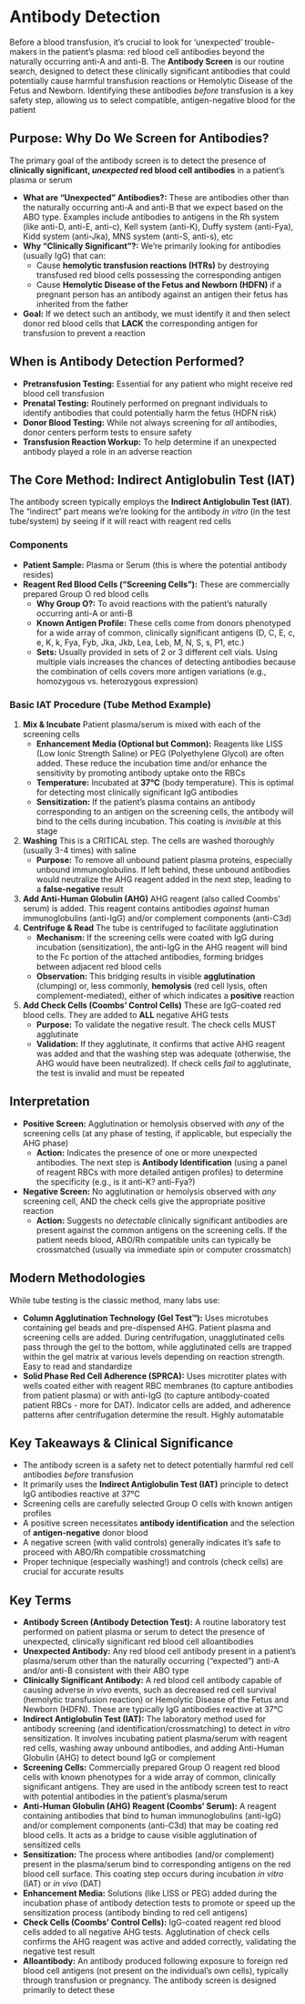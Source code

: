 # Antibody Detection {-}

Before a blood transfusion, it's crucial to look for 'unexpected' trouble-makers in the patient's plasma: red blood cell antibodies beyond the naturally occurring anti-A and anti-B. The **Antibody Screen** is our routine search, designed to detect these clinically significant antibodies that could potentially cause harmful transfusion reactions or Hemolytic Disease of the Fetus and Newborn. Identifying these antibodies *before* transfusion is a key safety step, allowing us to select compatible, antigen-negative blood for the patient

## **Purpose: Why Do We Screen for Antibodies?** {-}

The primary goal of the antibody screen is to detect the presence of **clinically significant, *unexpected* red blood cell antibodies** in a patient's plasma or serum

*   **What are "Unexpected" Antibodies?:** These are antibodies other than the naturally occurring anti-A and anti-B that we expect based on the ABO type. Examples include antibodies to antigens in the Rh system (like anti-D, anti-E, anti-c), Kell system (anti-K), Duffy system (anti-Fya), Kidd system (anti-Jka), MNS system (anti-S, anti-s), etc
*   **Why "Clinically Significant"?:** We're primarily looking for antibodies (usually IgG) that can:
    *   Cause **hemolytic transfusion reactions (HTRs)** by destroying transfused red blood cells possessing the corresponding antigen
    *   Cause **Hemolytic Disease of the Fetus and Newborn (HDFN)** if a pregnant person has an antibody against an antigen their fetus has inherited from the father
*   **Goal:** If we detect such an antibody, we must identify it and then select donor red blood cells that **LACK** the corresponding antigen for transfusion to prevent a reaction

## **When is Antibody Detection Performed?** {-}

*   **Pretransfusion Testing:** Essential for any patient who might receive red blood cell transfusion
*   **Prenatal Testing:** Routinely performed on pregnant individuals to identify antibodies that could potentially harm the fetus (HDFN risk)
*   **Donor Blood Testing:** While not always screening for *all* antibodies, donor centers perform tests to ensure safety
*   **Transfusion Reaction Workup:** To help determine if an unexpected antibody played a role in an adverse reaction

## **The Core Method: Indirect Antiglobulin Test (IAT)** {-}

The antibody screen typically employs the **Indirect Antiglobulin Test (IAT)**. The "indirect" part means we're looking for the antibody *in vitro* (in the test tube/system) by seeing if it will react with reagent red cells

###    **Components** {-}

*  **Patient Sample:** Plasma or Serum (this is where the potential antibody resides)
*  **Reagent Red Blood Cells ("Screening Cells"):** These are commercially prepared Group O red blood cells
    *   **Why Group O?:** To avoid reactions with the patient's naturally occurring anti-A or anti-B
    *   **Known Antigen Profile:** These cells come from donors phenotyped for a wide array of common, clinically significant antigens (D, C, E, c, e, K, k, Fya, Fyb, Jka, Jkb, Lea, Leb, M, N, S, s, P1, etc.)
    *   **Sets:** Usually provided in sets of 2 or 3 different cell vials. Using multiple vials increases the chances of detecting antibodies because the combination of cells covers more antigen variations (e.g., homozygous vs. heterozygous expression)

###   **Basic IAT Procedure (Tube Method Example)** {-}

1.  **Mix & Incubate** Patient plasma/serum is mixed with each of the screening cells
    *   **Enhancement Media (Optional but Common):** Reagents like LISS (Low Ionic Strength Saline) or PEG (Polyethylene Glycol) are often added. These reduce the incubation time and/or enhance the sensitivity by promoting antibody uptake onto the RBCs
    *   **Temperature:** Incubated at **37°C** (body temperature). This is optimal for detecting most clinically significant IgG antibodies
    *   **Sensitization:** If the patient's plasma contains an antibody corresponding to an antigen on the screening cells, the antibody will bind to the cells during incubation. This coating is *invisible* at this stage
2.  **Washing** This is a CRITICAL step. The cells are washed thoroughly (usually 3-4 times) with saline
    *   **Purpose:** To remove all unbound patient plasma proteins, especially unbound immunoglobulins. If left behind, these unbound antibodies would neutralize the AHG reagent added in the next step, leading to a **false-negative** result
3.  **Add Anti-Human Globulin (AHG)** AHG reagent (also called Coombs' serum) is added. This reagent contains antibodies *against* human immunoglobulins (anti-IgG) and/or complement components (anti-C3d)
4.  **Centrifuge & Read** The tube is centrifuged to facilitate agglutination
    *   **Mechanism:** If the screening cells were coated with IgG during incubation (sensitization), the anti-IgG in the AHG reagent will bind to the Fc portion of the attached antibodies, forming bridges between adjacent red blood cells
    *   **Observation:** This bridging results in visible **agglutination** (clumping) or, less commonly, **hemolysis** (red cell lysis, often complement-mediated), either of which indicates a **positive** reaction
5.  **Add Check Cells (Coombs' Control Cells)** These are IgG-coated red blood cells. They are added to **ALL** negative AHG tests
    *   **Purpose:** To validate the negative result. The check cells MUST agglutinate
    *   **Validation:** If they agglutinate, it confirms that active AHG reagent was added and that the washing step was adequate (otherwise, the AHG would have been neutralized). If check cells *fail* to agglutinate, the test is invalid and must be repeated

## **Interpretation** {-}

*   **Positive Screen:** Agglutination or hemolysis observed with *any* of the screening cells (at any phase of testing, if applicable, but especially the AHG phase)
    *   **Action:** Indicates the presence of one or more unexpected antibodies. The next step is **Antibody Identification** (using a panel of reagent RBCs with more detailed antigen profiles) to determine the specificity (e.g., is it anti-K? anti-Fya?)
*   **Negative Screen:** No agglutination or hemolysis observed with *any* screening cell, AND the check cells give the appropriate positive reaction
    *   **Action:** Suggests no *detectable* clinically significant antibodies are present against the common antigens on the screening cells. If the patient needs blood, ABO/Rh compatible units can typically be crossmatched (usually via immediate spin or computer crossmatch)

## **Modern Methodologies** {-}

While tube testing is the classic method, many labs use:

*   **Column Agglutination Technology (Gel Test™):** Uses microtubes containing gel beads and pre-dispensed AHG. Patient plasma and screening cells are added. During centrifugation, unagglutinated cells pass through the gel to the bottom, while agglutinated cells are trapped within the gel matrix at various levels depending on reaction strength. Easy to read and standardize
*   **Solid Phase Red Cell Adherence (SPRCA):** Uses microtiter plates with wells coated either with reagent RBC membranes (to capture antibodies from patient plasma) or with anti-IgG (to capture antibody-coated patient RBCs - more for DAT). Indicator cells are added, and adherence patterns after centrifugation determine the result. Highly automatable

## **Key Takeaways & Clinical Significance** {-}

*   The antibody screen is a safety net to detect potentially harmful red cell antibodies *before* transfusion
*   It primarily uses the **Indirect Antiglobulin Test (IAT)** principle to detect IgG antibodies reactive at 37°C
*   Screening cells are carefully selected Group O cells with known antigen profiles
*   A positive screen necessitates **antibody identification** and the selection of **antigen-negative** donor blood
*   A negative screen (with valid controls) generally indicates it's safe to proceed with ABO/Rh compatible crossmatching
*   Proper technique (especially washing!) and controls (check cells) are crucial for accurate results

##  **Key Terms** {-}

*   **Antibody Screen (Antibody Detection Test):** A routine laboratory test performed on patient plasma or serum to detect the presence of unexpected, clinically significant red blood cell alloantibodies
*   **Unexpected Antibody:** Any red blood cell antibody present in a patient's plasma/serum other than the naturally occurring ("expected") anti-A and/or anti-B consistent with their ABO type
*   **Clinically Significant Antibody:** A red blood cell antibody capable of causing adverse *in vivo* events, such as decreased red cell survival (hemolytic transfusion reaction) or Hemolytic Disease of the Fetus and Newborn (HDFN). These are typically IgG antibodies reactive at 37°C
*   **Indirect Antiglobulin Test (IAT):** The laboratory method used for antibody screening (and identification/crossmatching) to detect *in vitro* sensitization. It involves incubating patient plasma/serum with reagent red cells, washing away unbound antibodies, and adding Anti-Human Globulin (AHG) to detect bound IgG or complement
*   **Screening Cells:** Commercially prepared Group O reagent red blood cells with known phenotypes for a wide array of common, clinically significant antigens. They are used in the antibody screen test to react with potential antibodies in the patient's plasma/serum
*   **Anti-Human Globulin (AHG) Reagent (Coombs' Serum):** A reagent containing antibodies that bind to human immunoglobulins (anti-IgG) and/or complement components (anti-C3d) that may be coating red blood cells. It acts as a bridge to cause visible agglutination of sensitized cells
*   **Sensitization:** The process where antibodies (and/or complement) present in the plasma/serum bind to corresponding antigens on the red blood cell surface. This coating step occurs during incubation *in vitro* (IAT) or *in vivo* (DAT)
*   **Enhancement Media:** Solutions (like LISS or PEG) added during the incubation phase of antibody detection tests to promote or speed up the sensitization process (antibody binding to red cell antigens)
*   **Check Cells (Coombs' Control Cells):** IgG-coated reagent red blood cells added to all negative AHG tests. Agglutination of check cells confirms the AHG reagent was active and added correctly, validating the negative test result
*   **Alloantibody:** An antibody produced following exposure to foreign red blood cell antigens (not present on the individual's own cells), typically through transfusion or pregnancy. The antibody screen is designed primarily to detect these

